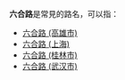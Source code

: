 '''六合路'''是常見的路名，可以指：
* [[六合路_(高雄市)|六合路 (高雄市)]]
* [[六合路_(上海)|六合路 (上海)]]
* [[六合路_(桂林市)|六合路 (桂林市)]]
* [[六合路_(武汉市)|六合路 (武汉市)]]

{{disambig|Cat=三字路名消歧义}}